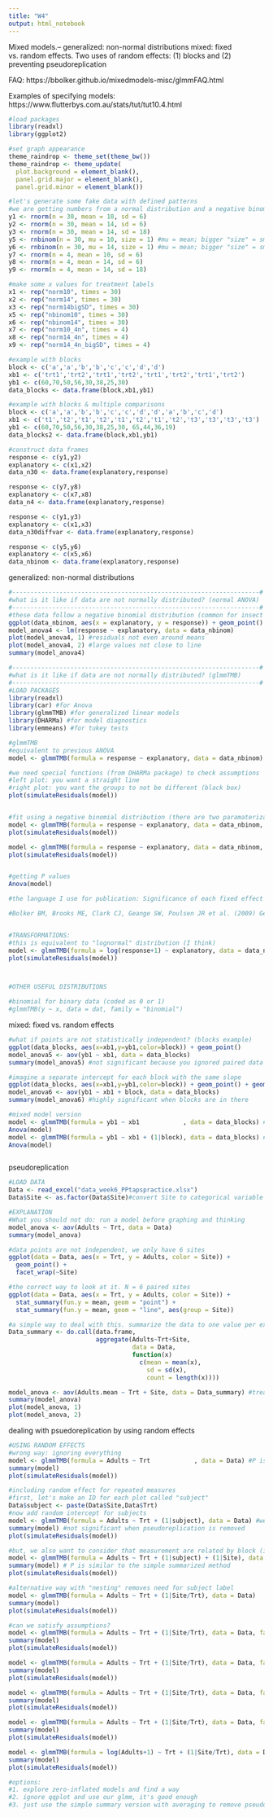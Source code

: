 ```yaml
---
title: "W4"
output: html_notebook
---
```


Mixed models.--
generalized: non-normal distributions
mixed: fixed vs. random effects. Two uses of random effects: (1) blocks and (2) preventing pseudoreplication

FAQ:
https://bbolker.github.io/mixedmodels-misc/glmmFAQ.html

Examples of specifying models:
https://www.flutterbys.com.au/stats/tut/tut10.4.html

```r

#load packages
library(readxl)
library(ggplot2)

#set graph appearance
theme_raindrop <- theme_set(theme_bw())
theme_raindrop <- theme_update(
  plot.background = element_blank(),
  panel.grid.major = element_blank(),
  panel.grid.minor = element_blank())

#let's generate some fake data with defined patterns
#we are getting numbers from a normal distribution and a negative binomial distribution
y1 <- rnorm(n = 30, mean = 10, sd = 6)
y2 <- rnorm(n = 30, mean = 14, sd = 6)
y3 <- rnorm(n = 30, mean = 14, sd = 18)
y5 <- rnbinom(n = 30, mu = 10, size = 1) #mu = mean; bigger "size" = smaller sd
y6 <- rnbinom(n = 30, mu = 14, size = 1) #mu = mean; bigger "size" = smaller sd
y7 <- rnorm(n = 4, mean = 10, sd = 6)
y8 <- rnorm(n = 4, mean = 14, sd = 6)
y9 <- rnorm(n = 4, mean = 14, sd = 18)

#make some x values for treatment labels
x1 <- rep("norm10", times = 30)
x2 <- rep("norm14", times = 30)
x3 <- rep("norm14bigSD", times = 30)
x5 <- rep("nbinom10", times = 30)
x6 <- rep("nbinom14", times = 30)
x7 <- rep("norm10_4n", times = 4)
x8 <- rep("norm14_4n", times = 4)
x9 <- rep("norm14_4n_bigSD", times = 4)

#example with blocks
block <- c('a','a','b','b','c','c','d','d')
xb1 <- c('trt1','trt2','trt1','trt2','trt1','trt2','trt1','trt2')
yb1 <- c(60,70,50,56,30,38,25,30)
data_blocks <- data.frame(block,xb1,yb1)

#example with blocks & multiple comparisons
block <- c('a','a','b','b','c','c','d','d','a','b','c','d')
xb1 <- c('t1','t2','t1','t2','t1','t2','t1','t2','t3','t3','t3','t3')
yb1 <- c(60,70,50,56,30,38,25,30, 65,44,36,19)
data_blocks2 <- data.frame(block,xb1,yb1)

#construct data frames
response <- c(y1,y2)
explanatory <- c(x1,x2)
data_n30 <- data.frame(explanatory,response)

response <- c(y7,y8)
explanatory <- c(x7,x8)
data_n4 <- data.frame(explanatory,response)

response <- c(y1,y3)
explanatory <- c(x1,x3)
data_n30diffvar <- data.frame(explanatory,response)

response <- c(y5,y6)
explanatory <- c(x5,x6)
data_nbinom <- data.frame(explanatory,response)

```




generalized: non-normal distributions

```r
#--------------------------------------------------------------------#
#what is it like if data are not normally distributed? (normal ANOVA)
#--------------------------------------------------------------------#
#these data follow a negative binomial distribution (common for insect counts)
ggplot(data_nbinom, aes(x = explanatory, y = response)) + geom_point()
model_anova4 <- lm(response ~ explanatory, data = data_nbinom)
plot(model_anova4, 1) #residuals not even around means
plot(model_anova4, 2) #large values not close to line
summary(model_anova4)

#--------------------------------------------------------------------#
#what is it like if data are not normally distributed? (glmmTMB)
#--------------------------------------------------------------------#
#LOAD PACKAGES
library(readxl)
library(car) #for Anova
library(glmmTMB) #for generalized linear models
library(DHARMa) #for model diagnostics
library(emmeans) #for tukey tests

#glmmTMB
#equivalent to previous ANOVA
model <- glmmTMB(formula = response ~ explanatory, data = data_nbinom)

#we need special functions (from DHARMa package) to check assumptions
#left plot: you want a straight line
#right plot: you want the groups to not be different (black box)
plot(simulateResiduals(model))


#fit using a negative binomial distribution (there are two paramaterizations available)
model <- glmmTMB(formula = response ~ explanatory, data = data_nbinom, family = "nbinom1")
plot(simulateResiduals(model))

model <- glmmTMB(formula = response ~ explanatory, data = data_nbinom, family = "nbinom2")
plot(simulateResiduals(model))


#getting P values
Anova(model)

#the language I use for publication: Significance of each fixed effect was assessed with a type II Wald’s χ2 test (Bolker et al., 2009) using the ‘Anova’ function of the ‘car’ package.

#Bolker BM, Brooks ME, Clark CJ, Geange SW, Poulsen JR et al. (2009) Generalized linear mixed models: a practical guide for ecology and evolution. Trends in Ecology and Evolution 24: 127–135. 


#TRANSFORMATIONS:
#this is equivalent to "lognormal" distribution (I think)
model <- glmmTMB(formula = log(response+1) ~ explanatory, data = data_nbinom, family = gaussian) #why response + 1 ?
plot(simulateResiduals(model))



#OTHER USEFUL DISTRIBUTIONS

#binomial for binary data (coded as 0 or 1)
#glmmTMB(y ~ x, data = dat, family = "binomial")

```



mixed: fixed vs. random effects

```r
#what if points are not statistically independent? (blocks example)
ggplot(data_blocks, aes(x=xb1,y=yb1,color=block)) + geom_point()
model_anova5 <- aov(yb1 ~ xb1, data = data_blocks)
summary(model_anova5) #not significant because you ignored paired data

#imagine a separate intercept for each block with the same slope
ggplot(data_blocks, aes(x=xb1,y=yb1,color=block)) + geom_point() + geom_line(aes(group = block))
model_anova6 <- aov(yb1 ~ xb1 + block, data = data_blocks)
summary(model_anova6) #highly significant when blocks are in there

#mixed model version
model <- glmmTMB(formula = yb1 ~ xb1            , data = data_blocks) #ignore blocks: P is similar to aov example
Anova(model)
model <- glmmTMB(formula = yb1 ~ xb1 + (1|block), data = data_blocks) #add blocks. (1|block) means allow there to be a different intercept for each block
Anova(model)



```


pseudoreplication
```r

#LOAD DATA
Data <- read_excel("data_week6_PPtapspractice.xlsx")
Data$Site <- as.factor(Data$Site)#convert Site to categorical variable instead of number

#EXPLANATION
#What you should not do: run a model before graphing and thinking
model_anova <- aov(Adults ~ Trt, data = Data)
summary(model_anova)

#data points are not independent, we only have 6 sites
ggplot(data = Data, aes(x = Trt, y = Adults, color = Site)) +
  geom_point() +
  facet_wrap(~Site)

#the correct way to look at it. N = 6 paired sites
ggplot(data = Data, aes(x = Trt, y = Adults, color = Site)) +
  stat_summary(fun.y = mean, geom = "point") +
  stat_summary(fun.y = mean, geom = "line", aes(group = Site))

#a simple way to deal with this. summarize the data to one value per experimental unit
Data_summary <- do.call(data.frame, 
                        aggregate(Adults~Trt+Site, 
                                  data = Data, 
                                  function(x) 
                                    c(mean = mean(x),
                                      sd = sd(x), 
                                      count = length(x))))

model_anova <- aov(Adults.mean ~ Trt + Site, data = Data_summary) #treating site like a block like in previous example
summary(model_anova)
plot(model_anova, 1)
plot(model_anova, 2)

```


dealing with psuedoreplication by using random effects
```r


#USING RANDOM EFFECTS
#wrong way: ignoring everything
model <- glmmTMB(formula = Adults ~ Trt            , data = Data) #P is similar to aov example. Sample size is inappropriate
summary(model)
plot(simulateResiduals(model))

#including random effect for repeated measures
#first, let's make an ID for each plot called "subject"
Data$subject <- paste(Data$Site,Data$Trt)
#now add random intercept for subjects
model <- glmmTMB(formula = Adults ~ Trt + (1|subject), data = Data) #we are saying, look there are going to be multiple measurements per subject!
summary(model) #not significant when pseudoreplication is removed
plot(simulateResiduals(model))

#but, we also want to consider that measurement are related by block (i.e., "Site" in this data set)
model <- glmmTMB(formula = Adults ~ Trt + (1|subject) + (1|Site), data = Data)
summary(model) # P is similar to the simple summarized method
plot(simulateResiduals(model))

#alternative way with "nesting" removes need for subject label
model <- glmmTMB(formula = Adults ~ Trt + (1|Site/Trt), data = Data)
summary(model)
plot(simulateResiduals(model))

#can we satisfy assumptions?
model <- glmmTMB(formula = Adults ~ Trt + (1|Site/Trt), data = Data, family = "nbinom1")
summary(model)
plot(simulateResiduals(model))

model <- glmmTMB(formula = Adults ~ Trt + (1|Site/Trt), data = Data, family = "nbinom2")
summary(model)
plot(simulateResiduals(model))

model <- glmmTMB(formula = Adults ~ Trt + (1|Site/Trt), data = Data, family = "poisson")
summary(model)
plot(simulateResiduals(model))

model <- glmmTMB(formula = Adults ~ Trt + (1|Site/Trt), data = Data, family = "gaussian") # = "normal"
summary(model)
plot(simulateResiduals(model))

model <- glmmTMB(formula = log(Adults+1) ~ Trt + (1|Site/Trt), data = Data, family = "gaussian") # = "normal"
summary(model)
plot(simulateResiduals(model))

#options:
#1. explore zero-inflated models and find a way
#2. ignore qqplot and use our glmm, it's good enough
#3. just use the simple summary version with averaging to remove pseudoreplication

```






